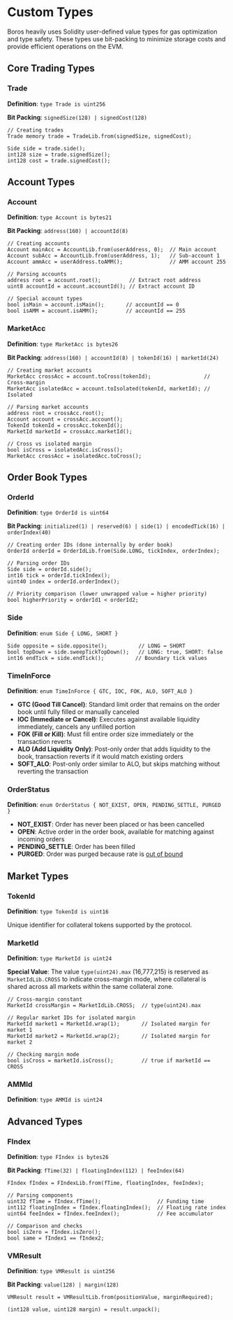# Custom Types

Boros heavily uses Solidity user-defined value types for gas optimization and type safety. These types use bit-packing to minimize storage costs and provide efficient operations on the EVM.

## Core Trading Types

### Trade

**Definition**: `type Trade is uint256`

**Bit Packing**: `signedSize(128) | signedCost(128)`

```text
// Creating trades
Trade memory trade = TradeLib.from(signedSize, signedCost);

Side side = trade.side();
int128 size = trade.signedSize();
int128 cost = trade.signedCost();
```

## Account Types

### Account

**Definition**: `type Account is bytes21`

**Bit Packing**: `address(160) | accountId(8)`

```text
// Creating accounts
Account mainAcc = AccountLib.from(userAddress, 0);  // Main account
Account subAcc = AccountLib.from(userAddress, 1);   // Sub-account 1
Account ammAcc = userAddress.toAMM();               // AMM account 255

// Parsing accounts
address root = account.root();         // Extract root address
uint8 accountId = account.accountId(); // Extract account ID

// Special account types
bool isMain = account.isMain();       // accountId == 0
bool isAMM = account.isAMM();         // accountId == 255
```

### MarketAcc

**Definition**: `type MarketAcc is bytes26`

**Bit Packing**: `address(160) | accountId(8) | tokenId(16) | marketId(24)`

```text
// Creating market accounts
MarketAcc crossAcc = account.toCross(tokenId);                 // Cross-margin
MarketAcc isolatedAcc = account.toIsolated(tokenId, marketId); // Isolated

// Parsing market accounts
address root = crossAcc.root();
Account account = crossAcc.account();
TokenId tokenId = crossAcc.tokenId();
MarketId marketId = crossAcc.marketId();

// Cross vs isolated margin
bool isCross = isolatedAcc.isCross();
MarketAcc crossAcc = isolatedAcc.toCross();
```

## Order Book Types

### OrderId

**Definition**: `type OrderId is uint64`

**Bit Packing**: `initialized(1) | reserved(6) | side(1) | encodedTick(16) | orderIndex(40)`

```text
// Creating order IDs (done internally by order book)
OrderId orderId = OrderIdLib.from(Side.LONG, tickIndex, orderIndex);

// Parsing order IDs
Side side = orderId.side();
int16 tick = orderId.tickIndex();
uint40 index = orderId.orderIndex();

// Priority comparison (lower unwrapped value = higher priority)
bool higherPriority = orderId1 < orderId2;
```

### Side

**Definition**: `enum Side { LONG, SHORT }`

```text
Side opposite = side.opposite();          // LONG ↔ SHORT
bool topDown = side.sweepTickTopDown();   // LONG: true, SHORT: false
int16 endTick = side.endTick();          // Boundary tick values

```

### TimeInForce

**Definition**: `enum TimeInForce { GTC, IOC, FOK, ALO, SOFT_ALO }`

- **GTC (Good Till Cancel)**: Standard limit order that remains on the order book until fully filled or manually canceled
- **IOC (Immediate or Cancel)**: Executes against available liquidity immediately, cancels any unfilled portion
- **FOK (Fill or Kill)**: Must fill entire order size immediately or the transaction reverts
- **ALO (Add Liquidity Only)**: Post-only order that adds liquidity to the book, transaction reverts if it would match existing orders
- **SOFT_ALO**: Post-only order similar to ALO, but skips matching without reverting the transaction

### OrderStatus

**Definition**: `enum OrderStatus { NOT_EXIST, OPEN, PENDING_SETTLE, PURGED }`

- **NOT_EXIST**: Order has never been placed or has been cancelled
- **OPEN**: Active order in the order book, available for matching against incoming orders
- **PENDING_SETTLE**: Order has been filled
- **PURGED**: Order was purged because rate is [out of bound](../Mechanics/OrderBook.md#restrictions)

## Market Types

### TokenId

**Definition**: `type TokenId is uint16`

Unique identifier for collateral tokens supported by the protocol.

### MarketId

**Definition**: `type MarketId is uint24`

**Special Value**: The value `type(uint24).max` (16,777,215) is reserved as `MarketIdLib.CROSS` to indicate cross-margin mode, where collateral is shared across all markets within the same collateral zone.

```text
// Cross-margin constant
MarketId crossMargin = MarketIdLib.CROSS;  // type(uint24).max

// Regular market IDs for isolated margin
MarketId market1 = MarketId.wrap(1);       // Isolated margin for market 1
MarketId market2 = MarketId.wrap(2);       // Isolated margin for market 2

// Checking margin mode
bool isCross = marketId.isCross();         // true if marketId == CROSS
```

### AMMId

**Definition**: `type AMMId is uint24`

## Advanced Types

### FIndex

**Definition**: `type FIndex is bytes26`

**Bit Packing**: `fTime(32) | floatingIndex(112) | feeIndex(64)`

```text
FIndex fIndex = FIndexLib.from(fTime, floatingIndex, feeIndex);

// Parsing components
uint32 fTime = fIndex.fTime();                  // Funding time
int112 floatingIndex = fIndex.floatingIndex();  // Floating rate index
uint64 feeIndex = fIndex.feeIndex();            // Fee accumulator

// Comparison and checks
bool isZero = fIndex.isZero();
bool same = fIndex1 == fIndex2;
```

### VMResult

**Definition**: `type VMResult is uint256`

**Bit Packing**: `value(128) | margin(128)`

```text
VMResult result = VMResultLib.from(positionValue, marginRequired);

(int128 value, uint128 margin) = result.unpack();
```

